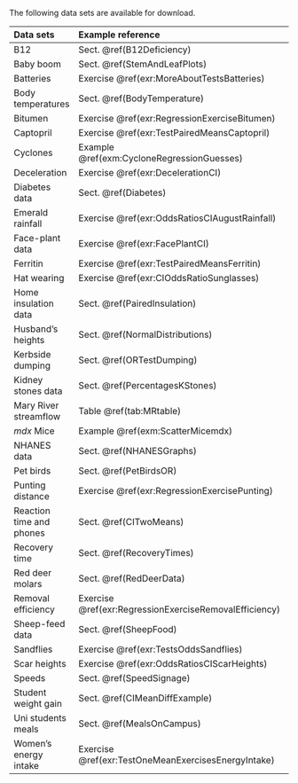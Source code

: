 
The following data sets are available for download.

Data sets                  |  Example reference              | SPSS format           |    `csv` (`jamovi`) format
:--------------------------+:--------------------------------+-----------------------+-------------------------------:
B12                        | Sect. \@ref(B12Deficiency)      | [B12-Long.sav](./Data/B12-Long.sav) | [B12-Long.csv](./Data/B12-Long.sav)
Baby boom                  | Sect. \@ref(StemAndLeafPlots)   | [BabyBoom.sav](./Data/BabyBoom.sav) | [BabyBoom.csv](./Data/BabyBoom.csv)
Batteries                  | Exercise \@ref(exr:MoreAboutTestsBatteries) | | [Battery.csv](Data/Battery.csv)
Body temperatures          | Sect. \@ref(BodyTemperature)    | [BodyTemp.sav](./Data/BodyTemp.sav) | [BodyTemp.csv](./Data/BodyTemp.csv)
Bitumen                    | Exercise \@ref(exr:RegressionExerciseBitumen) | [Bitumen.sav](./Data/Bitumen.sav) | [Bitumen.csv](./Data/Bitumen.csv)
Captopril                  | Exercise \@ref(exr:TestPairedMeansCaptopril)          | [Captopril.sav](./Data/Captopril.sav) | [Captopril.csv](./Data/Captopril.csv)
Cyclones                   | Example \@ref(exm:CycloneRegressionGuesses) | [Cyclones.sav](./Data/Cyclones.sav) | [Cyclones.csv](./Data/Cyclones.csv)
Deceleration               | Exercise \@ref(exr:DecelerationCI) | | [Deceleration.csv](./Data/Deceleration.csv)
Diabetes data              | Sect. \@ref(Diabetes)           | [Diabetes.sav](./Data/Diabetes.sav) | [Diabetes.csv](./Data/Diabetes.csv)
Emerald rainfall           | Exercise \@ref(exr:OddsRatiosCIAugustRainfall)  | [EmeraldRain.sav](./Data/EmeraldRain.sav)
Face-plant data            | Exercise \@ref(exr:FacePlantCI)        | [forwardfall.sav](./Data/forwardfall.sav)       | [forwardfall.csv](./Data/forwardfall.csv)  
Ferritin                   | Exercise \@ref(exr:TestPairedMeansFerritin) | | [Ferritin.csv](./Data/Ferritin.csv)
Hat wearing                | Exercise \@ref(exr:CIOddsRatioSunglasses) | \ [HatSunglasses.csv](Data/HatSunglasses.csv)
Home insulation data       | Sect. \@ref(PairedInsulation)   | [InsulationBeforeAfter.sav](./Data/InsulationBeforeAfter.sav) | [InsulationBeforeAfter.csv](./Data/InsulationBeforeAfter.csv)
Husband's heights          | Sect. \@ref(NormalDistributions) | | [HusbandWife.csv](./Data/HusbandWife.csv)
Kerbside dumping           | Sect. \@ref(ORTestDumping)      | [Kerbside.sav](./Data/Kerbside.sav)
Kidney stones data         | Sect. \@ref(PercentagesKStones) | [KStones.sav](./Data/KStones.sav)
Mary River streamflow      | Table \@ref(tab:MRtable)        | |[138110A.csv](./Data/138110A.csv)
*mdx* Mice                 | Example \@ref(exm:ScatterMicemdx) |  | [mdxMice.csv](./Data/mdxMice.csv)
NHANES data                | Sect. \@ref(NHANESGraphs)       | [NHANES.sav](./Data/NHANES.sav)  
Pet birds                  | Sect. \@ref(PetBirdsOR)         | [PetBirds.sav](./Data/PetBirds.sav)
Punting distance           | Exercise \@ref(exr:RegressionExercisePunting)         | [Punting.sav](./Data/Punting.sav) | [Punting.csv](./Data/Punting.csv)
Reaction time and phones   | Sect. \@ref(CITwoMeans)         | [ReactionTimePhoneInd.sav](./Data/ReactionTimePhoneInd.sav) | [ReactionTimePhoneInd.csv](//Data/ReactionTimePhoneInd.csv)
Recovery time              | Sect. \@ref(RecoveryTimes)      | [RecoveryTimes.sav](./Data/RecoveryTimes.sav)
Red deer molars            | Sect. \@ref(RedDeerData)        | [reddeer.sav](./Data/reddeer.sav) | [RedDeer.csv](./Data/RedDeer.csv)
Removal efficiency         | Exercise \@ref(exr:RegressionExerciseRemovalEfficiency)                   | [Removal.sav](./Data/Removal.sav)  | [Removal.csv](./Data/Removal.csv)
Sheep-feed data            | Sect. \@ref(SheepFood)          | [Ruminant.sav](./Data/Ruminant.sav)  | [Ruminant.csv](./Data/Ruminant.csv)
Sandflies                  | Exercise \@ref(exr:TestsOddsSandflies)             | [Sandfly.sav](./Data/Sandfly.sav)
Scar heights               | Exercise \@ref(exr:OddsRatiosCIScarHeights)        | [ScarHeight.sav](./Data/ScarHeight.sav)
Speeds                     | Sect. \@ref(SpeedSignage) | | [Speed.csv](./Data/Speed.csv)
Student weight gain        | Sect. \@ref(CIMeanDiffExample) | | [StudentWt](./Data/StudentWt.csv)
Uni students meals         | Sect. \@ref(MealsOnCampus)      | [UniStudentsLong.sav](./Data/UniStudentsLong.sav)
Women's energy intake      | Exercise \@ref(exr:TestOneMeanExercisesEnergyIntake)       | [WomenEnergy.sav](./Data/WomenEnergy.sav)
